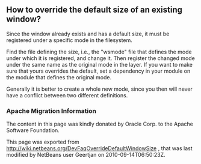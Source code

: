 <!--

    Licensed to the Apache Software Foundation (ASF) under one
    or more contributor license agreements.  See the NOTICE file
    distributed with this work for additional information
    regarding copyright ownership.  The ASF licenses this file
    to you under the Apache License, Version 2.0 (the
    "License"); you may not use this file except in compliance
    with the License.  You may obtain a copy of the License at

      http://www.apache.org/licenses/LICENSE-2.0

    Unless required by applicable law or agreed to in writing,
    software distributed under the License is distributed on an
    "AS IS" BASIS, WITHOUT WARRANTIES OR CONDITIONS OF ANY
    KIND, either express or implied.  See the License for the
    specific language governing permissions and limitations
    under the License.

-->
== How to override the default size of an existing window? ==

Since the window already exists and has a default size, it must be registered under a specific mode in the filesystem.

Find the file defining the size, i.e., the "wsmode" file that defines the mode under which it is registered, and change it. Then register the changed mode under the same name as the original mode in the layer. If you want to make sure that yours overrides the default, set a dependency in your module on the module that defines the original mode.

Generally it is better to create a whole new mode, since you then will never have a conflict between two different definitions.

===Apache Migration Information===

The content in this page was kindly donated by Oracle Corp. to the
Apache Software Foundation.

This page was exported from http://wiki.netbeans.org/DevFaqOverrideDefaultWindowSize , 
that was last modified by NetBeans user Geertjan 
on 2010-09-14T06:50:23Z.

